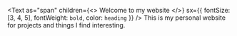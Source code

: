 
<Text
  as="span"
  children={<>
    Welcome to my website<EggDot />
  </>}
  sx={{ fontSize: [3, 4, 5], fontWeight: `bold`, color: `heading` }}
/>
This is my personal website for projects and things I find interesting.